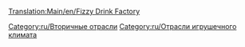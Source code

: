 [[Translation:Main/en/Fizzy Drink Factory]]
{{ru/Промышленность| имя=Завод газировки
| Изображение=FizzyDrinkFactory.png
| Климат=[[Main/ru/Климат|Игрушечный]]
| Принимает=[[Main/ru/Кола|Кола]],[[Main/ru/Пузырьки|Пузырьки]]
| Производит=[[Main/ru/Газировка|Газировку]]
| Примечания= Не представлен в других [[Main/ru/Климат|климатах]].
}}

{{ru/Navbox Промышленность}}

[[Category:ru/Вторичные отрасли]]
[[Category:ru/Отрасли игрушечного климата]]